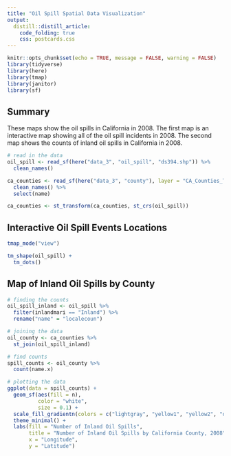 ```yaml
---
title: "Oil Spill Spatial Data Visualization"
output:
  distill::distill_article:
    code_folding: true
    css: postcards.css
---
```


```r
knitr::opts_chunk$set(echo = TRUE, message = FALSE, warning = FALSE)
library(tidyverse)
library(here)
library(tmap)
library(janitor)
library(sf)
```

## Summary
These maps show the oil spills in California in 2008. The first map is an interactive map showing all of the oil spill incidents in 2008. The second map shows the counts of inland oil spills in California in 2008.

```r
# read in the data
oil_spill <- read_sf(here("data_3", "oil_spill", "ds394.shp")) %>% 
  clean_names()

ca_counties <- read_sf(here("data_3", "county"), layer = "CA_Counties_TIGER2016") %>% 
  clean_names() %>% 
  select(name)

ca_counties <- st_transform(ca_counties, st_crs(oil_spill))
```

## Interactive Oil Spill Events Locations
```r
tmap_mode("view")

tm_shape(oil_spill) +
  tm_dots()
```

## Map of Inland Oil Spills by County
```r
# finding the counts
oil_spill_inland <- oil_spill %>% 
  filter(inlandmari == "Inland") %>% 
  rename("name" = "localecoun")

# joining the data
oil_county <- ca_counties %>% 
  st_join(oil_spill_inland)

# find counts
spill_counts <- oil_county %>% 
  count(name.x)

# plotting the data
ggplot(data = spill_counts) +
  geom_sf(aes(fill = n),
          color = "white",
          size = 0.1) +
  scale_fill_gradientn(colors = c("lightgray", "yellow1", "yellow2", "orange1", "orange2", "red")) +
  theme_minimal() +
  labs(fill = "Number of Inland Oil Spills",
       title = "Number of Inland Oil Spills by California County, 2008",
       x = "Longitude",
       y = "Latitude")
```